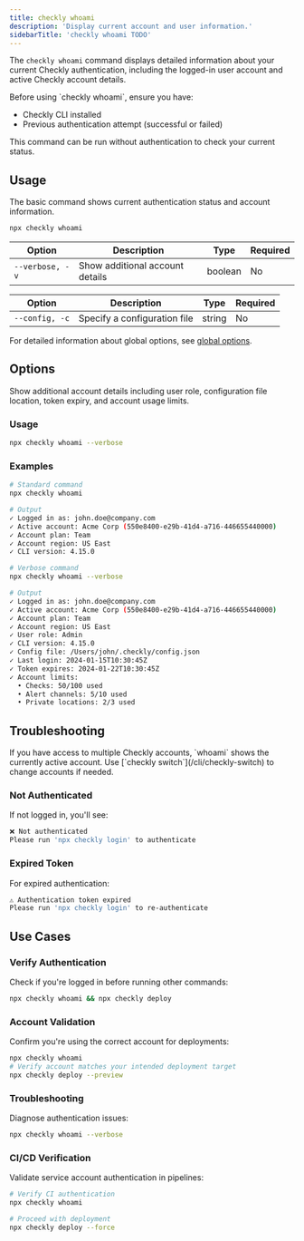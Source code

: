 ```yaml
---
title: checkly whoami
description: 'Display current account and user information.'
sidebarTitle: 'checkly whoami TODO'
---
```


The `checkly whoami` command displays detailed information about your current Checkly authentication, including the logged-in user account and active Checkly account details.

<Accordion title="Prerequisites">
Before using `checkly whoami`, ensure you have:

- Checkly CLI installed
- Previous authentication attempt (successful or failed)

This command can be run without authentication to check your current status.
</Accordion>

## Usage

The basic command shows current authentication status and account information.

```bash Terminal
npx checkly whoami
```


<Tabs>
<Tab title="Common Options">

| Option | Description | Type | Required |
|--------|-------------|------|----------|
| `--verbose, -v` | Show additional account details | boolean | No |

</Tab>
<Tab title="All Global Options">

| Option | Description | Type | Required |
|--------|-------------|------|----------|
| `--config, -c` | Specify a configuration file | string | No |

For detailed information about global options, see [global options](/cli/global-options).

</Tab>
</Tabs>


## Options
<ResponseField name="--verbose, -v" type="boolean">
Show additional account details including user role, configuration file location, token expiry, and account usage limits.

### Usage
```bash Terminal
npx checkly whoami --verbose
```

### Examples

<Tabs>
<Tab title="Standard">

```bash Terminal
# Standard command
npx checkly whoami

# Output
✓ Logged in as: john.doe@company.com
✓ Active account: Acme Corp (550e8400-e29b-41d4-a716-446655440000)
✓ Account plan: Team
✓ Account region: US East
✓ CLI version: 4.15.0
```

</Tab>
<Tab title="Verbose">

```bash Terminal
# Verbose command
npx checkly whoami --verbose

# Output
✓ Logged in as: john.doe@company.com
✓ Active account: Acme Corp (550e8400-e29b-41d4-a716-446655440000)
✓ Account plan: Team
✓ Account region: US East
✓ User role: Admin
✓ CLI version: 4.15.0
✓ Config file: /Users/john/.checkly/config.json
✓ Last login: 2024-01-15T10:30:45Z
✓ Token expires: 2024-01-22T10:30:45Z
✓ Account limits:
  • Checks: 50/100 used
  • Alert channels: 5/10 used
  • Private locations: 2/3 used
```

</Tab>
</Tabs>
</ResponseField>

## Troubleshooting


<Note>
If you have access to multiple Checkly accounts, `whoami` shows the currently active account. Use [`checkly switch`](/cli/checkly-switch) to change accounts if needed.
</Note>

### Not Authenticated
If not logged in, you'll see:

```bash Terminal
❌ Not authenticated
Please run 'npx checkly login' to authenticate
```

### Expired Token
For expired authentication:

```bash Terminal
⚠️ Authentication token expired
Please run 'npx checkly login' to re-authenticate
```

## Use Cases

### Verify Authentication
Check if you're logged in before running other commands:

```bash Terminal
npx checkly whoami && npx checkly deploy
```

### Account Validation
Confirm you're using the correct account for deployments:

```bash Terminal
npx checkly whoami
# Verify account matches your intended deployment target
npx checkly deploy --preview
```

### Troubleshooting
Diagnose authentication issues:

```bash Terminal
npx checkly whoami --verbose
```

### CI/CD Verification
Validate service account authentication in pipelines:

```bash Terminal
# Verify CI authentication
npx checkly whoami

# Proceed with deployment
npx checkly deploy --force
```
